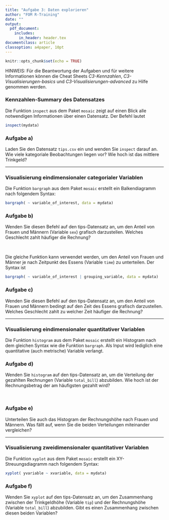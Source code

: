 ```yaml
---
title: "Aufgabe 3: Daten explorieren"
author: "FOM R-Training"
date: ""
output:
  pdf_document:
    includes:
      in_header: header.tex
documentclass: article
classoption: a4paper, 10pt
---
```

\setstretch{1.44}

\fancyhead{}
\fancyhead[LE,RO]{\textup{\nouppercase{\leftmark}}}   

\fancyhead[LO,RE]{\textsl{\rightmark}}  

```r

knitr::opts_chunk$set(echo = TRUE)

```

HINWEIS: Für die Beantwortung der Aufgaben und für weitere Informationen können die Cheat Sheets *C3-Kennzahlen*, *C3-Visualisierungen-basics* und *C3-Visualisierungen-advanced* zu Hilfe genommen werden.

### Kennzahlen-Summary des Datensatzes 

Die Funktion `inspect` aus dem Paket `mosaic` zeigt auf einen Blick alle notwendigen Informationen über einen Datensatz. Der Befehl lautet

```r

inspect(mydata)

```

### Aufgabe a) 

Laden Sie den Datensatz `tips.csv` ein und wenden Sie `inspect` darauf an. Wie viele kategoriale Beobachtungen liegen vor? Wie hoch ist das mittlere Trinkgeld? 

------------

### Visualisierung eindimensionaler categorialer Variablen

Die Funktion `bargraph` aus dem Paket `mosaic` erstellt ein Balkendiagramm nach folgendem Syntax:

```r

bargraph( ~ variable_of_interest, data = mydata) 

```

### Aufgabe b) 

Wenden Sie diesen Befehl auf den tips-Datensatz an, um den Anteil von Frauen und Männern (Variable `sex`) grafisch darzustellen. Welches Geschlecht zahlt häufiger die Rechnung?

\   

Die gleiche Funktion kann verwendet werden, um den Anteil von Frauen und Männer je nach Zeitpunkt des Essens (Variable `time`) zu unterteilen. Der Syntax ist

```r

bargraph( ~ variable_of_interest | grouping_variable, data = mydata) 

```

### Aufgabe c) 

Wenden Sie diesen Befehl auf den tips-Datensatz an, um den Anteil von Frauen und Männern bedingt auf den Zeit des Essens grafisch darzustellen. Welches Geschlecht zahlt zu welcher Zeit häufiger die Rechnung?

------------

### Visualisierung eindimensionaler quantitativer Variablen

Die Funktion `histogram` aus dem Paket `mosaic` erstellt ein Histogram nach dem gleichen Syntax wie die Funktion `bargraph`. Als Input wird lediglich eine quantitative (auch metrische) Variable verlangt. 

### Aufgabe d) 

Wenden Sie `histogram` auf den tips-Datensatz an, um die Verteilung der gezahlten Rechnungen (Variable `total_bill`) abzubilden. Wie hoch ist der Rechnungsbetrag der am häufigsten gezahlt wird? 

\   

### Aufgabe e) 

Unterteilen Sie auch das Histogram der Rechnungshöhe nach Frauen und Männern. Was fällt auf, wenn Sie die beiden Verteilungen miteinander vergleichen? 

------------

### Visualisierung zweidimensionaler quantitativer Variablen

Die Funktion `xyplot` aus dem Paket `mosaic` erstellt ein XY-Streuungsdiagramm nach folgendem Syntax:

```r

xyplot( yvariable ~ xvariable, data = mydata) 

```

### Aufgabe f) 

Wenden Sie `xyplot` auf den tips-Datensatz an, um den Zusammenhang zwischen der Trinkgeldhöhe (Variable `tip`) und der Rechnungshöhe (Variable `total_bill`) abzubilden. Gibt es einen Zusammenhang zwischen diesen beiden Variablen?

